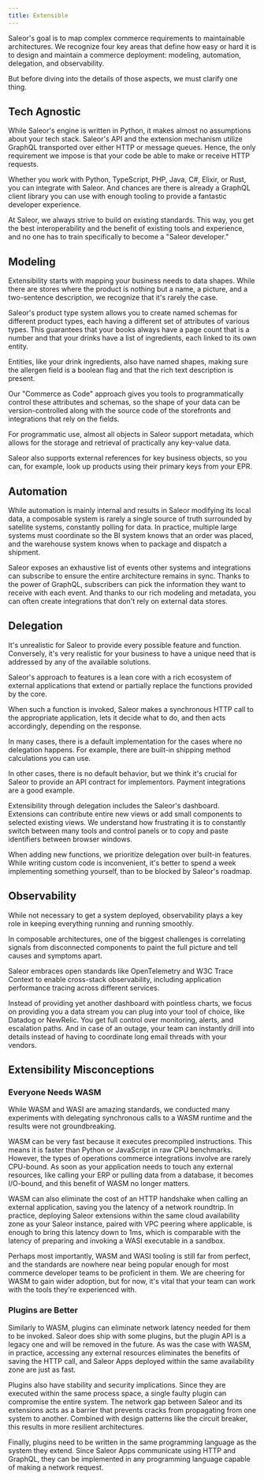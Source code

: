 ```yaml
---
title: Extensible
---
```


Saleor's goal is to map complex commerce requirements to maintainable architectures. We recognize four key areas that define how easy or hard it is to design and maintain a commerce deployment: modeling, automation, delegation, and observability.

But before diving into the details of those aspects, we must clarify one thing.

## Tech Agnostic

While Saleor's engine is written in Python, it makes almost no assumptions about your tech stack. Saleor's API and the extension mechanism utilize GraphQL transported over either HTTP or message queues. Hence, the only requirement we impose is that your code be able to make or receive HTTP requests.

Whether you work with Python, TypeScript, PHP, Java, C#, Elixir, or Rust, you can integrate with Saleor. And chances are there is already a GraphQL client library you can use with enough tooling to provide a fantastic developer experience.

At Saleor, we always strive to build on existing standards. This way, you get the best interoperability and the benefit of existing tools and experience, and no one has to train specifically to become a "Saleor developer."

## Modeling

Extensibility starts with mapping your business needs to data shapes. While there are stores where the product is nothing but a name, a picture, and a two-sentence description, we recognize that it's rarely the case.

Saleor's product type system allows you to create named schemas for different product types, each having a different set of attributes of various types. This guarantees that your books always have a page count that is a number and that your drinks have a list of ingredients, each linked to its own entity.

Entities, like your drink ingredients, also have named shapes, making sure the allergen field is a boolean flag and that the rich text description is present.

Our "Commerce as Code" approach gives you tools to programmatically control these attributes and schemas, so the shape of your data can be version-controlled along with the source code of the storefronts and integrations that rely on the fields.

For programmatic use, almost all objects in Saleor support metadata, which allows for the storage and retrieval of practically any key-value data.

Saleor also supports external references for key business objects, so you can, for example, look up products using their primary keys from your EPR.

## Automation

While automation is mainly internal and results in Saleor modifying its local data, a composable system is rarely a single source of truth surrounded by satellite systems, constantly polling for data. In practice, multiple large systems must coordinate so the BI system knows that an order was placed, and the warehouse system knows when to package and dispatch a shipment.

Saleor exposes an exhaustive list of events other systems and integrations can subscribe to ensure the entire architecture remains in sync. Thanks to the power of GraphQL, subscribers can pick the information they want to receive with each event. And thanks to our rich modeling and metadata, you can often create integrations that don't rely on external data stores.

## Delegation

It's unrealistic for Saleor to provide every possible feature and function. Conversely, it's very realistic for your business to have a unique need that is addressed by any of the available solutions.

Saleor's approach to features is a lean core with a rich ecosystem of external applications that extend or partially replace the functions provided by the core.

When such a function is invoked, Saleor makes a synchronous HTTP call to the appropriate application, lets it decide what to do, and then acts accordingly, depending on the response.

In many cases, there is a default implementation for the cases where no delegation happens. For example, there are built-in shipping method calculations you can use.

In other cases, there is no default behavior, but we think it's crucial for Saleor to provide an API contract for implementors. Payment integrations are a good example.

Extensibility through delegation includes the Saleor's dashboard. Extensions can contribute entire new views or add small components to selected existing views. We understand how frustrating it is to constantly switch between many tools and control panels or to copy and paste identifiers between browser windows.

When adding new functions, we prioritize delegation over built-in features. While writing custom code is inconvenient, it's better to spend a week implementing something yourself, than to be blocked by Saleor's roadmap.

## Observability

While not necessary to get a system deployed, observability plays a key role in keeping everything running and running smoothly.

In composable architectures, one of the biggest challenges is correlating signals from disconnected components to paint the full picture and tell causes and symptoms apart.

Saleor embraces open standards like OpenTelemetry and W3C Trace Context to enable cross-stack observability, including application performance tracing across different services.

Instead of providing yet another dashboard with pointless charts, we focus on providing you a data stream you can plug into your tool of choice, like Datadog or NewRelic. You get full control over monitoring, alerts, and escalation paths. And in case of an outage, your team can instantly drill into details instead of having to coordinate long email threads with your vendors.

## Extensibility Misconceptions

### Everyone Needs WASM

While WASM and WASI are amazing standards, we conducted many experiments with delegating synchronous calls to a WASM runtime and the results were not groundbreaking.

WASM can be very fast because it executes precompiled instructions. This means it is faster than Python or JavaScript in raw CPU benchmarks. However, the types of operations commerce integrations involve are rarely CPU-bound. As soon as your application needs to touch any external resources, like calling your ERP or pulling data from a database, it becomes I/O-bound, and this benefit of WASM no longer matters.

WASM can also eliminate the cost of an HTTP handshake when calling an external application, saving you the latency of a network roundtrip. In practice, deploying Saleor extensions within the same cloud availability zone as your Saleor instance, paired with VPC peering where applicable, is enough to bring this latency down to 1ms, which is comparable with the latency of preparing and invoking a WASI executable in a sandbox.

Perhaps most importantly, WASM and WASI tooling is still far from perfect, and the standards are nowhere near being popular enough for most commerce developer teams to be proficient in them. We are cheering for WASM to gain wider adoption, but for now, it's vital that your team can work with the tools they're experienced with.

### Plugins are Better

Similarly to WASM, plugins can eliminate network latency needed for them to be invoked. Saleor does ship with some plugins, but the plugin API is a legacy one and will be removed in the future. As was the case with WASM, in practice, accessing any external resources eliminates the benefits of saving the HTTP call, and Saleor Apps deployed within the same availability zone are just as fast.

Plugins also have stability and security implications. Since they are executed within the same process space, a single faulty plugin can compromise the entire system. The network gap between Saleor and its extensions acts as a barrier that prevents cracks from propagating from one system to another. Combined with design patterns like the circuit breaker, this results in more resilient architectures.

Finally, plugins need to be written in the same programming language as the system they extend. Since Saleor Apps communicate using HTTP and GraphQL, they can be implemented in any programming language capable of making a network request.

